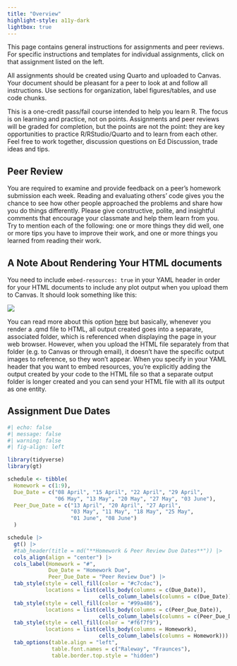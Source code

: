 ```yaml
---
title: "Overview"
highlight-style: a11y-dark
lightbox: true
---
```


This page contains general instructions for assignments and peer reviews. For specific instructions and templates for individual assignments, click on that assignment listed on the left.

All assignments should be created using Quarto and uploaded to Canvas. Your document should be pleasant for a peer to look at and follow all instructions. Use sections for organization, label figures/tables, and use code chunks.

This is a one-credit pass/fail course intended to help you learn R. The focus is on learning and practice, not on points. Assignments and peer reviews will be graded for completion, but the points are not the point: they are key opportunities to practice R/RStudio/Quarto and to learn from each other. Feel free to work together, discussion questions on Ed Discussion, trade ideas and tips.

## Peer Review

You are required to examine and provide feedback on a peer's homework submission each week. Reading and evaluating others' code gives you the chance to see how other people approached the problems and share how you do things differently. Please give constructive, polite, and insightful comments that encourage your classmate and help them learn from you. Try to mention each of the following: one or more things they did well, one or more tips you have to improve their work, and one or more things you learned from reading their work.

## A Note About Rendering Your HTML documents

You need to include `embed-resources: true` in your YAML header in order for your HTML documents to include any plot output when you upload them to Canvas. It should look something like this:

![](images/quarto_embed.png)

You can read more about this option [here](https://quarto.org/docs/reference/formats/html.html#rendering) but basically, whenever you render a .qmd file to HTML, all output created goes into a separate, associated folder, which is referenced when displaying the page in your web browser. However, when you upload the HTML file separately from that folder (e.g. to Canvas or through email), it doesn't have the specific output images to reference, so they won't appear. When you specify in your YAML header that you want to embed resources, you're explicitly adding the output created by your code to the HTML file so that a separate output folder is longer created and you can send your HTML file with all its output as one entity.

## Assignment Due Dates

```r
#| echo: false
#| message: false
#| warning: false
#| fig-align: left

library(tidyverse)
library(gt)

schedule <- tibble(
  Homework = c(1:9),
  Due_Date = c("08 April", "15 April", "22 April", "29 April", 
               "06 May", "13 May", "20 May", "27 May", "03 June"), 
  Peer_Due_Date = c("13 April", "20 April", "27 April", 
                    "03 May", "11 May", "18 May", "25 May", 
                    "01 June", "08 June")
  )

schedule |> 
  gt() |> 
  #tab_header(title = md("**Homework & Peer Review Due Dates**")) |> 
  cols_align(align = "center") |> 
  cols_label(Homework = "#",
             Due_Date = "Homework Due",
             Peer_Due_Date = "Peer Review Due") |> 
  tab_style(style = cell_fill(color = "#c7cdac"),
            locations = list(cells_body(columns = c(Due_Date)), 
                             cells_column_labels(columns = c(Due_Date)))) |> 
  tab_style(style = cell_fill(color = "#99a486"),
            locations = list(cells_body(columns = c(Peer_Due_Date)), 
                             cells_column_labels(columns = c(Peer_Due_Date)))) |> 
  tab_style(style = cell_fill(color = "#f6f7f9"),
            locations = list(cells_body(columns = Homework), 
                             cells_column_labels(columns = Homework))) |> 
  tab_options(table.align = "left", 
              table.font.names = c("Raleway", "Fraunces"), 
              table.border.top.style = "hidden") 
```

